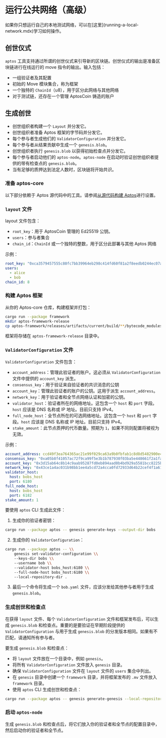 
# 运行公共网络（高级）

<Callout type="warning">
如果你只想运行自己的本地测试网络，可以在[这里](running-a-local-network.mdx)学习如何操作。
</Callout>

## 创世仪式

`aptos` 工具支持通过所谓的创世仪式来引导新的区块链。创世仪式的输出是准备区块链进行在线运行的 move 指令的输出。输入包括：

- 一组验证者及其配置
- 初始的 Move 模块集合，称为框架
- 一个独特的 `ChainId`（u8），用于区分此网络与其他网络
- 对于测试链，还存在一个管理 AptosCoin 铸造的账户

## 生成创世

- 创世组织者构建一个 `Layout` 并分发它。
- 创世组织者准备 Aptos 框架的字节码并分发它。
- 每个参与者生成他们的 `ValidatorConfiguration` 并分发它。
- 每个参与者从结果贡献中生成一个 `genesis.blob`。
- 创世组织者执行 `genesis.blob` 以获得初始检查点并分发它。
- 每个参与者启动他们的 `aptos-node`。`aptos-node` 在启动时验证创世组织者提供的带有检查点的 `genesis.blob`。
- 当有足够的质押达到法定人数时，区块链将开始共识。

### 准备 aptos-core

以下部分依赖于 Aptos 源代码中的工具。请参阅[从源代码构建 Aptos](../../network/nodes/building-from-source.mdx)进行设置。

### `layout` 文件

layout 文件包含：

- `root_key`：用于 AptosCoin 管理的 Ed25519 公钥。
- `users`：参与者集合
- `chain_id`：`ChainId` 或一个独特的整数，用于区分此部署与其他 Aptos 网络

示例：

```yaml
root_key: "0xca3579457555c80fc7bb39964eb298c414fd60f81a2f8eedb0244ec07a26e575"
users:
  - alice
  - bob
chain_id: 8
```

### 构建 Aptos 框架

从你的 Aptos-core 仓库，构建框架并打包：

```bash filename="Terminal"
cargo run --package framework
mkdir aptos-framework-release
cp aptos-framework/releases/artifacts/current/build/**/bytecode_modules/* aptos-framework-release
```

框架将存储在 `aptos-framework-release` 目录中。

### `ValidatorConfiguration` 文件

`ValidatorConfiguration` 文件包含：

- `account_address`：管理此验证者的账户。这必须从 `ValidatorConfiguration` 文件中提供的 `account_key` 派生。
- `consensus_key`：用于验证来自验证者的共识消息的公钥
- `account_key`：管理此验证者的账户的公钥。这用于派生 `account_address`。
- `network_key`：用于验证者和全节点网络认证和加密的公钥。
- `validator_host`：验证者所在的网络地址。这包含一个 `host` 和 `port` 字段。`host` 应该是 DNS 名称或 IP 地址。目前只支持 IPv4。
- `full_node_host`：全节点所在的可选网络地址。这包含一个 `host` 和 `port` 字段。`host` 应该是 DNS 名称或 IP 地址。目前只支持 IPv4。
- `stake_amount`：此节点质押的代币数量。预期为 `1`，如果不同则配置将被视为无效。

示例：

```yaml
account_address: ccd49f3ea764365ac21e99f029ca63a9b0fbfab1c8d8d5482900e4fa32c5448a
consensus_key: "0xa05b8f41057ac72f9ca99f5e3b1b787930f03ba5e448661f2a1fac98371775ee"
account_key: "0x3d15ab64c8b14c9aab95287fd0eb894aad0b4bd929a5581bcc8225b5688f053b"
network_key: "0x43ce1a4ac031b98bb1ee4a5cd72a4cca0fd72933d64b22cef4f1a61895c2e544"
validator_host:
  host: bobs_host
  port: 6180
full_node_host:
  host: bobs_host
  port: 6182
stake_amount: 1
```

要使用 `aptos` CLI 生成此文件：

1. 生成你的验证者密钥：

```bash filename="Terminal"
cargo run --package aptos -- genesis generate-keys --output-dir bobs
```

2. 生成你的 `ValidatorConfiguration`：

```bash filename="Terminal"
cargo run --package aptos -- \\
    genesis set-validator-configuration \\
    --keys-dir bobs \\
    --username bob \\
    --validator-host bobs_host:6180 \\
    --full-node-host bobs_host:6180 \\
    --local-repository-dir .
```

3. 最后一个命令将生成一个 `bob.yaml` 文件，应该分发给其他参与者用于生成 `genesis.blob`。

### 生成创世和检查点

在获得 `layout` 文件、每个 `ValidatorConfiguration` 文件和框架发布后，可以生成 `genesis.blob` 和检查点。重要的是要验证在早期阶段提供的 `ValidatorConfiguration` 与用于生成 `genesis.blob` 的分发版本相同。如果有不匹配，请通知所有参与者。

要生成 `genesis.blob` 和检查点：

- 将 `layout` 文件放在一个目录中，例如 `genesis`。
- 将所有 `ValidatorConfiguration` 文件放入 `genesis` 目录。
- 确保 `ValidatorConfiguration` 文件在 `layout` 文件的 `users` 集合中列出。
- 在 `genesis` 目录中创建一个 `framework` 目录，并将框架发布的 `.mv` 文件放入 `framework` 目录。
- 使用 `aptos` CLI 生成创世和检查点：

```bash filename="Terminal"
cargo run --package aptos -- genesis generate-genesis --local-repository-dir genesis
```

### 启动 `aptos-node`

生成 `genesis.blob` 和检查点后，将它们放入你的验证者和全节点的配置目录中，然后启动你的验证者和全节点。